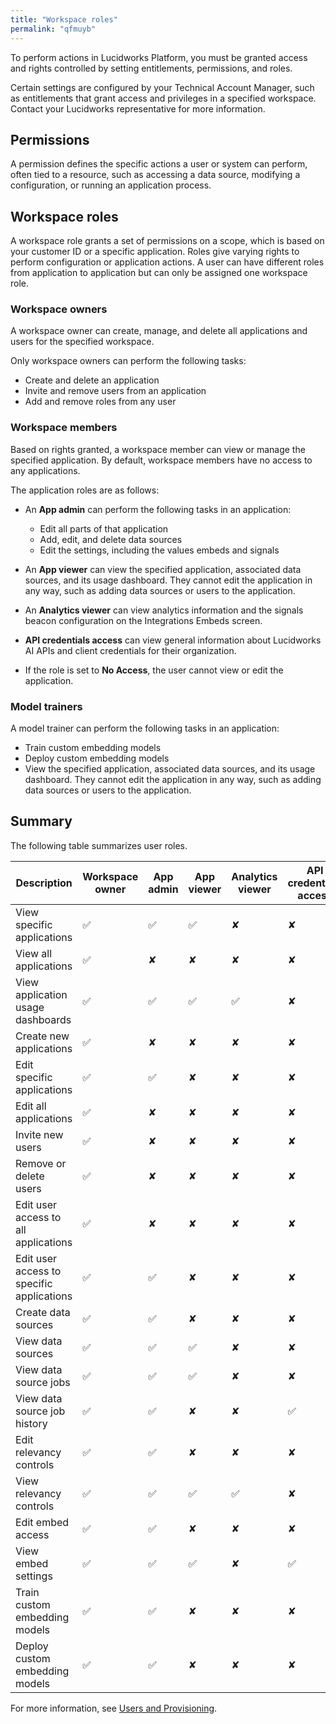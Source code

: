 ```yaml
---
title: "Workspace roles"
permalink: "qfmuyb"
---
```


To perform actions in Lucidworks Platform, you must be granted access and rights controlled by setting entitlements, permissions, and roles.

Certain settings are configured by your Technical Account Manager, such as entitlements that grant access and privileges in a specified workspace. Contact your Lucidworks representative for more information.

## Permissions

A permission defines the specific actions a user or system can perform, often tied to a resource, such as accessing a data source, modifying a configuration, or running an application process.

## Workspace roles

A workspace role grants a set of permissions on a scope, which is based on your customer ID or a specific application. Roles give varying rights to perform configuration or application actions. A user can have different roles from application to application but can only be assigned one workspace role.

### Workspace owners

A workspace owner can create, manage, and delete all applications and users for the specified workspace.

Only workspace owners can perform the following tasks:

* Create and delete an application
* Invite and remove users from an application
* Add and remove roles from any user

### Workspace members

Based on rights granted, a workspace member can view or manage the specified application. By default, workspace members have no access to any applications.

The application roles are as follows:

* An **App admin** can perform the following tasks in an application:

  + Edit all parts of that application
  + Add, edit, and delete data sources
  + Edit the settings, including the values embeds and signals
* An **App viewer** can view the specified application, associated data sources, and its usage dashboard. They cannot edit the application in any way, such as adding data sources or users to the application.
* An **Analytics viewer** can view analytics information and the signals beacon configuration on the Integrations Embeds screen.
* **API credentials access** can view general information about Lucidworks AI APIs and client credentials for their organization.
* If the role is set to **No Access**, the user cannot view or edit the application.

### Model trainers

A model trainer can perform the following tasks in an application:

* Train custom embedding models
* Deploy custom embedding models
* View the specified application, associated data sources, and its usage dashboard. They cannot edit the application in any way, such as adding data sources or users to the application.

## Summary

The following table summarizes user roles.

| Description | Workspace owner | App admin | App viewer | Analytics viewer | API credentials access | Model trainer |
| --- | --- | --- | --- | --- | --- | --- |
| View specific applications | ✅ | ✅ | ✅ | ✘ | ✘ | ✅ |
| View all applications | ✅ | ✘ | ✘ | ✘ | ✘ | ✘ |
| View application usage dashboards | ✅ | ✅ | ✅ | ✅ | ✘ | ✅ |
| Create new applications | ✅ | ✘ | ✘ | ✘ | ✘ | ✘ |
| Edit specific applications | ✅ | ✅ | ✘ | ✘ | ✘ | ✘ |
| Edit all applications | ✅ | ✘ | ✘ | ✘ | ✘ | ✘ |
| Invite new users | ✅ | ✘ | ✘ | ✘ | ✘ | ✘ |
| Remove or delete users | ✅ | ✘ | ✘ | ✘ | ✘ | ✘ |
| Edit user access to all applications | ✅ | ✘ | ✘ | ✘ | ✘ | ✘ |
| Edit user access to specific applications | ✅ | ✅ | ✘ | ✘ | ✘ | ✘ |
| Create data sources | ✅ | ✅ | ✘ | ✘ | ✘ | ✘ |
| View data sources | ✅ | ✅ | ✅ | ✘ | ✘ | ✅ |
| View data source jobs | ✅ | ✅ | ✅ | ✘ | ✘ | ✅ |
| View data source job history | ✅ | ✅ | ✘ | ✘ | ✅ | ✘ |
| Edit relevancy controls | ✅ | ✅ | ✘ | ✘ | ✘ | ✘ |
| View relevancy controls | ✅ | ✅ | ✅ | ✅ | ✘ | ✅ |
| Edit embed access | ✅ | ✅ | ✘ | ✘ | ✘ | ✘ |
| View embed settings | ✅ | ✅ | ✅ | ✘ | ✅ | ✘ |
| Train custom embedding models | ✅ | ✅ | ✘ | ✘ | ✘ | ✅ |
| Deploy custom embedding models | ✅ | ✅ | ✘ | ✘ | ✘ | ✅ |

For more information, see [Users and Provisioning](/lw-platform/platform/00j8nx/users-and-provisioning).